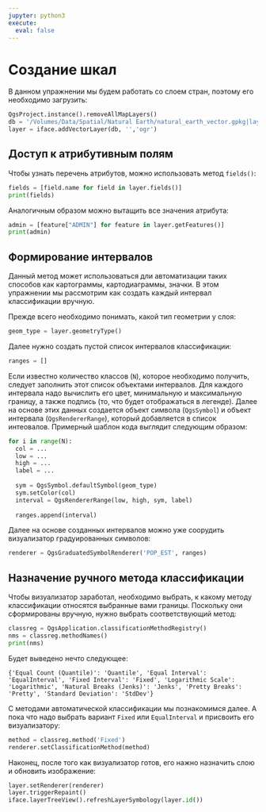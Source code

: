 ```yaml
---
jupyter: python3
execute:
  eval: false
---
```


# Создание шкал

В данном упражнении мы будем работать со слоем стран, поэтому его необходимо загрузить:

```python
QgsProject.instance().removeAllMapLayers()
db = '/Volumes/Data/Spatial/Natural Earth/natural_earth_vector.gpkg|layername=ne_10m_admin_0_countries'
layer = iface.addVectorLayer(db, '','ogr')
```

## Доступ к атрибутивным полям

Чтобы узнать перечень атрибутов, можно использовать метод `fields()`:
```python
fields = [field.name for field in layer.fields()]
print(fields)
```

Аналогичным образом можно вытащить все значения атрибута:
```python
admin = [feature["ADMIN"] for feature in layer.getFeatures()]
print(admin)
```

## Формирование интервалов

Данный метод может использоваться дли автоматизации таких способов как картограммы, картодиаграммы, значки. В этом упражнении мы рассмотрим как создать каждый интервал классификации вручную. 

Прежде всего необходимо понимать, какой тип геометрии у слоя:
```python
geom_type = layer.geometryType()
```

Далее нужно создать пустой список интервалов классификации:
```python
ranges = []
```

Если известно количество классов (`N`), которое необходимо получить, следует заполнить этот список объектами интервалов. Для каждого интервала надо вычислить его цвет, минимальную и максимальную границу, а также подпись (то, что будет отображаться в легенде). Далее на основе этих данных создается объект символа (`QgsSymbol`) и объект интервала (`QgsRendererRange`), который добавляется в список интеовалов. Примерный шаблон кода выглядит следующим образом:

```python
for i in range(N):
  col = ...
  low = ...
  high = ...
  label = ...
  
  sym = QgsSymbol.defaultSymbol(geom_type)
  sym.setColor(col)
  interval = QgsRendererRange(low, high, sym, label)
  
  ranges.append(interval)
```

Далее на основе созданных интервалов можно уже соорудить визуализатор градуированных символов:

```python
renderer = QgsGraduatedSymbolRenderer('POP_EST', ranges)
```

## Назначение ручного метода классификации

Чтобы визуализатор заработал, необходимо выбрать, к какому методу классификации относятся выбранные вами границы. Поскольку они сформированы вручную, нужно выбрать соответствующий метод:

```python
classreg = QgsApplication.classificationMethodRegistry()
nms = classreg.methodNames()
print(nms)
```

Будет выведено нечто следующее:
```
{'Equal Count (Quantile)': 'Quantile', 'Equal Interval': 'EqualInterval', 'Fixed Interval': 'Fixed', 'Logarithmic Scale': 'Logarithmic', 'Natural Breaks (Jenks)': 'Jenks', 'Pretty Breaks': 'Pretty', 'Standard Deviation': 'StdDev'}
```

С методами автоматической классификации мы познакомимся далее. А пока что надо выбрать вариант `Fixed` или `EqualInterval` и присвоить его визуализатору:
```python
method = classreg.method('Fixed')
renderer.setClassificationMethod(method)
```

Наконец, после того как визуализатор готов, его нажно назначить слою и обновить изображение:
```python
layer.setRenderer(renderer)
layer.triggerRepaint()
iface.layerTreeView().refreshLayerSymbology(layer.id())
```








